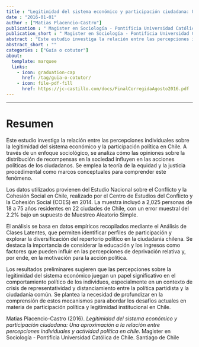 ```yaml
---
title : "Legitimidad del sistema económico y participación ciudadana: Una aproximación a la relación entre percepciones individuales y actividad política en chile"
date : "2016-01-01"
author : ["Matias Placencio-Castro"]
publication : " Magister en Sociología - Pontificia Universidad Católica de Chile. Santiago de Chile"
publication_short : " Magister en Sociología - Pontificia Universidad Católica de Chile. Santiago de Chile"
abstract : "Este estudio investiga la relación entre las percepciones individuales sobre la legitimidad del sistema económico y la participación política en Chile. A través de un enfoque sociológico, se analiza cómo las opiniones sobre la distribución de recompensas en la sociedad influyen en las acciones políticas de los ciudadanos. Se emplea la teoría de la equidad y la justicia procedimental como marcos conceptuales para comprender este fenómeno. Los datos utilizados provienen del Estudio Nacional sobre el Conflicto y la Cohesión Social en Chile, realizado por el Centro de Estudios del Conflicto y la Cohesión Social (COES) en 2014. La muestra incluyó a 2,025 personas de 18 a 75 años residentes en 22 ciudades de Chile, con un error muestral del 2.2% bajo un supuesto de Muestreo Aleatorio Simple. El análisis se basa en datos empíricos recopilados mediante el Análisis de Clases Latentes, que permiten identificar perfiles de participación y explorar la diversificación del repertorio político en la ciudadanía chilena. Se destaca la importancia de considerar la educación y los ingresos como factores que pueden influir en las percepciones de deprivación relativa y, por ende, en la motivación para la acción política. Los resultados preliminares sugieren que las percepciones sobre la legitimidad del sistema económico juegan un papel significativo en el comportamiento político de los individuos, especialmente en un contexto de crisis de representatividad y distanciamiento entre la política partidista y la ciudadanía común. Se plantea la necesidad de profundizar en la comprensión de estos mecanismos para abordar los desafíos actuales en materia de participación política y legitimidad institucional en Chile."
abstract_short : ""
categories : ["Guía o cotutor"]
about:
  template: marquee
  links:
    - icon: graduation-cap
      href: /tag/guia-o-cotutor/
    - icon: file-pdf-fill
      href: https://jc-castillo.com/docs/FinalCorregidaAgosto2016.pdf
---
```

---

# Resumen
Este estudio investiga la relación entre las percepciones individuales sobre la legitimidad del sistema económico y la participación política en Chile. A través de un enfoque sociológico, se analiza cómo las opiniones sobre la distribución de recompensas en la sociedad influyen en las acciones políticas de los ciudadanos. Se emplea la teoría de la equidad y la justicia procedimental como marcos conceptuales para comprender este fenómeno.

Los datos utilizados provienen del Estudio Nacional sobre el Conflicto y la Cohesión Social en Chile, realizado por el Centro de Estudios del Conflicto y la Cohesión Social (COES) en 2014. La muestra incluyó a 2,025 personas de 18 a 75 años residentes en 22 ciudades de Chile, con un error muestral del 2.2% bajo un supuesto de Muestreo Aleatorio Simple.

El análisis se basa en datos empíricos recopilados mediante el Análisis de Clases Latentes, que permiten identificar perfiles de participación y explorar la diversificación del repertorio político en la ciudadanía chilena. Se destaca la importancia de considerar la educación y los ingresos como factores que pueden influir en las percepciones de deprivación relativa y, por ende, en la motivación para la acción política.

Los resultados preliminares sugieren que las percepciones sobre la legitimidad del sistema económico juegan un papel significativo en el comportamiento político de los individuos, especialmente en un contexto de crisis de representatividad y distanciamiento entre la política partidista y la ciudadanía común. Se plantea la necesidad de profundizar en la comprensión de estos mecanismos para abordar los desafíos actuales en materia de participación política y legitimidad institucional en Chile.


::: {.callout-note title="How to cite this work"}

Matias Placencio-Castro (2016). *Legitimidad del sistema económico y participación ciudadana: Una aproximación a la relación entre percepciones individuales y actividad política en chile*.  Magister en Sociología - Pontificia Universidad Católica de Chile. Santiago de Chile

:::


